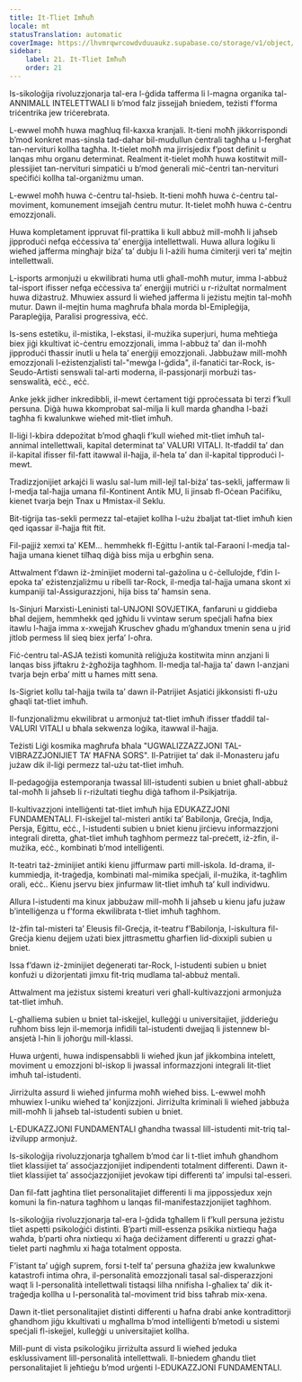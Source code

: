 ```yaml
---
title: It-Tliet Imħuħ
locale: mt
statusTranslation: automatic
coverImage: https://lhvmrqwrcowdvduuaukz.supabase.co/storage/v1/object/public/strapi-uploads/small_cover-educacion-fundamental.webp-2d51a7828a2b1309555be27f7e2a61a0.webp
sidebar:
    label: 21. It-Tliet Imħuħ
    order: 21
---
```

Is-sikoloġija rivoluzzjonarja tal-era l-ġdida tafferma li l-magna organika tal-ANNIMALL INTELETTWALI li b’mod falz jissejjaħ bniedem, teżisti f’forma triċentrika jew triċerebrata.

L-ewwel moħħ huwa magħluq fil-kaxxa kranjali. It-tieni moħħ jikkorrispondi b’mod konkret mas-sinsla tad-dahar bil-mudullun ċentrali tagħha u l-fergħat tan-nervituri kollha tagħha. It-tielet moħħ ma jirrisjedix f’post definit u lanqas mhu organu determinat. Realment it-tielet moħħ huwa kostitwit mill-plessijiet tan-nervituri simpatiċi u b’mod ġenerali miċ-ċentri tan-nervituri speċifiċi kollha tal-organiżmu uman.

L-ewwel moħħ huwa ċ-ċentru tal-ħsieb. It-tieni moħħ huwa ċ-ċentru tal-moviment, komunement imsejjaħ ċentru mutur. It-tielet moħħ huwa ċ-ċentru emozzjonali.

Huwa kompletament ippruvat fil-prattika li kull abbuż mill-moħħ li jaħseb jipproduċi nefqa eċċessiva ta’ enerġija intellettwali. Huwa allura loġiku li wieħed jafferma mingħajr biża’ ta’ dubju li l-ażili huma ċimiterji veri ta’ mejtin intellettwali.

L-isports armonjużi u ekwilibrati huma utli għall-moħħ mutur, imma l-abbuż tal-isport ifisser nefqa eċċessiva ta’ enerġiji mutriċi u r-riżultat normalment huwa diżastruż. Mhuwiex assurd li wieħed jafferma li jeżistu mejtin tal-moħħ mutur. Dawn il-mejtin huma magħrufa bħala morda bl-Emipleġija, Parapleġija, Paralisi progressiva, eċċ.

Is-sens estetiku, il-mistika, l-ekstasi, il-mużika superjuri, huma meħtieġa biex jiġi kkultivat iċ-ċentru emozzjonali, imma l-abbuż ta’ dan il-moħħ jipproduċi tħassir inutli u ħela ta’ enerġiji emozzjonali. Jabbużaw mill-moħħ emozzjonali l-eżistenzjalisti tal-"mewġa l-ġdida", il-fanatiċi tar-Rock, is-Seudo-Artisti senswali tal-arti moderna, il-passjonarji morbużi tas-senswalità, eċċ., eċċ.

Anke jekk jidher inkredibbli, il-mewt ċertament tiġi pproċessata bi terzi f’kull persuna. Diġà huwa kkomprobat sal-milja li kull marda għandha l-bażi tagħha fi kwalunkwe wieħed mit-tliet imħuħ.

Il-liġi l-kbira ddepożitat b’mod għaqli f’kull wieħed mit-tliet imħuħ tal-annimal intellettwali, kapital determinat ta’ VALURI VITALI. It-tfaddil ta’ dan il-kapital ifisser fil-fatt itawwal il-ħajja, il-ħela ta’ dan il-kapital tipproduċi l-mewt.

Tradizzjonijiet arkajċi li waslu sal-lum mill-lejl tal-biża’ tas-sekli, jaffermaw li l-medja tal-ħajja umana fil-Kontinent Antik MU, li jinsab fl-Oċean Paċifiku, kienet tvarja bejn Tnax u Ħmistax-il Seklu.

Bit-tiġrija tas-sekli permezz tal-etajiet kollha l-użu żbaljat tat-tliet imħuħ kien qed iqassar il-ħajja ftit ftit.

Fil-pajjiż xemxi ta’ KEM... hemmhekk fl-Eġittu l-antik tal-Faraoni l-medja tal-ħajja umana kienet tilħaq diġà biss mija u erbgħin sena.

Attwalment f’dawn iż-żminijiet moderni tal-gażolina u ċ-ċellulojde, f’din l-epoka ta’ eżistenzjaliżmu u ribelli tar-Rock, il-medja tal-ħajja umana skont xi kumpaniji tal-Assigurazzjoni, hija biss ta’ ħamsin sena.

Is-Sinjuri Marxisti-Leninisti tal-UNJONI SOVJETIKA, fanfaruni u giddieba bħal dejjem, hemmhekk qed jgħidu li vvintaw serum speċjali ħafna biex itawlu l-ħajja imma x-xwejjaħ Kruschev għadu m’għandux tmenin sena u jrid jitlob permess lil sieq biex jerfa’ l-oħra.

Fiċ-ċentru tal-ASJA teżisti komunità reliġjuża kostitwita minn anzjani li lanqas biss jiftakru ż-żgħożija tagħhom. Il-medja tal-ħajja ta’ dawn l-anzjani tvarja bejn erba’ mitt u ħames mitt sena.

Is-Sigriet kollu tal-ħajja twila ta’ dawn il-Patrijiet Asjatiċi jikkonsisti fl-użu għaqli tat-tliet imħuħ.

Il-funzjonaliżmu ekwilibrat u armonjuż tat-tliet imħuħ ifisser tfaddil tal-VALURI VITALI u bħala sekwenza loġika, itawwal il-ħajja.

Teżisti Liġi kosmika magħrufa bħala "UGWALIZZAZZJONI TAL-VIBRAZZJONIJIET TA’ ĦAFNA SORS". Il-Patrijiet ta’ dak il-Monasteru jafu jużaw dik il-liġi permezz tal-użu tat-tliet imħuħ.

Il-pedagoġija estemporanja twassal lill-istudenti subien u bniet għall-abbuż tal-moħħ li jaħseb li r-riżultati tiegħu diġà tafhom il-Psikjatrija.

Il-kultivazzjoni intelliġenti tat-tliet imħuħ hija EDUKAZZJONI FUNDAMENTALI. Fl-iskejjel tal-misteri antiki ta’ Babilonja, Greċja, Indja, Persja, Eġittu, eċċ., l-istudenti subien u bniet kienu jirċievu informazzjoni integrali diretta, għat-tliet imħuħ tagħhom permezz tal-preċett, iż-żfin, il-mużika, eċċ., kombinati b’mod intelliġenti.

It-teatri taż-żminijiet antiki kienu jiffurmaw parti mill-iskola. Id-drama, il-kummiedja, it-traġedja, kombinati mal-mimika speċjali, il-mużika, it-tagħlim orali, eċċ.. Kienu jservu biex jinfurmaw lit-tliet imħuħ ta’ kull individwu.

Allura l-istudenti ma kinux jabbużaw mill-moħħ li jaħseb u kienu jafu jużaw b’intelliġenza u f’forma ekwilibrata t-tliet imħuħ tagħhom.

Iż-żfin tal-misteri ta’ Eleusis fil-Greċja, it-teatru f’Babilonja, l-iskultura fil-Greċja kienu dejjem użati biex jittrasmettu għarfien lid-dixxipli subien u bniet.

Issa f’dawn iż-żminijiet deġenerati tar-Rock, l-istudenti subien u bniet konfużi u diżorjentati jimxu fit-triq mudlama tal-abbuż mentali.

Attwalment ma jeżistux sistemi kreaturi veri għall-kultivazzjoni armonjuża tat-tliet imħuħ.

L-għalliema subien u bniet tal-iskejjel, kulleġġi u universitajiet, jidderieġu ruħhom biss lejn il-memorja infidili tal-istudenti dwejjaq li jistennew bl-ansjetà l-ħin li joħorġu mill-klassi.

Huwa urġenti, huwa indispensabbli li wieħed jkun jaf jikkombina intelett, moviment u emozzjoni bl-iskop li jwassal informazzjoni integrali lit-tliet imħuħ tal-istudenti.

Jirriżulta assurd li wieħed jinfurma moħħ wieħed biss. L-ewwel moħħ mhuwiex l-uniku wieħed ta’ konjizzjoni. Jirriżulta kriminali li wieħed jabbuża mill-moħħ li jaħseb tal-istudenti subien u bniet.

L-EDUKAZZJONI FUNDAMENTALI għandha twassal lill-istudenti mit-triq tal-iżvilupp armonjuż.

Is-sikoloġija rivoluzzjonarja tgħallem b’mod ċar li t-tliet imħuħ għandhom tliet klassijiet ta’ assoċjazzjonijiet indipendenti totalment differenti. Dawn it-tliet klassijiet ta’ assoċjazzjonijiet jevokaw tipi differenti ta’ impulsi tal-esseri.

Dan fil-fatt jagħtina tliet personalitajiet differenti li ma jippossjedux xejn komuni la fin-natura tagħhom u lanqas fil-manifestazzjonijiet tagħhom.

Is-sikoloġija rivoluzzjonarja tal-era l-ġdida tgħallem li f’kull persuna jeżistu tliet aspetti psikoloġiċi distinti. B’parti mill-essenza psikika nixtiequ ħaġa waħda, b’parti oħra nixtiequ xi ħaġa deċiżament differenti u grazzi għat-tielet parti nagħmlu xi ħaġa totalment opposta.

F’istant ta’ uġigħ suprem, forsi t-telf ta’ persuna għażiża jew kwalunkwe katastrofi intima oħra, il-personalità emozzjonali tasal sal-disperazzjoni waqt li l-personalità intellettwali tistaqsi lilha nnifisha l-għaliex ta’ dik it-traġedja kollha u l-personalità tal-moviment trid biss taħrab mix-xena.

Dawn it-tliet personalitajiet distinti differenti u ħafna drabi anke kontradittorji għandhom jiġu kkultivati u mgħallma b’mod intelliġenti b’metodi u sistemi speċjali fl-iskejjel, kulleġġi u universitajiet kollha.

Mill-punt di vista psikoloġiku jirriżulta assurd li wieħed jeduka esklussivament lill-personalità intellettwali. Il-bniedem għandu tliet personalitajiet li jeħtieġu b’mod urġenti l-EDUKAZZJONI FUNDAMENTALI.

